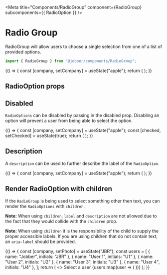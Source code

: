 
<Meta
  title="Components/RadioGroup"
  component={RadioGroup}
  subcomponents={{ RadioOption }}
/>

# Radio Group

RadioGroup will allow users to choose a single selection from one of a list of
provided options.

```ts
import { RadioGroup } from "@jobber/components/RadioGroup";
```

<Canvas>
  <Story name="RadioGroup">
    {() => {
      const [company, setCompany] = useState("apple");
      return (
        <RadioGroup onChange={setCompany} value={company} ariaLabel="Companies">
          <RadioOption value="apple" label="Apple" />
          <RadioOption value="google" label="Google" />
          <RadioOption value="microsoft" label="Microsoft" />
        </RadioGroup>
      );
    }}
  </Story>
</Canvas>

<ArgsTable of={RadioGroup} story="RadioGroup" />

## RadioOption props

<ArgsTable of={RadioOption} story="RadioGroup" />

## Disabled

`RadioOptions` can be disabled by passing in the disabled prop. Disabling an
option will prevent a user from being able to select the option.

<Canvas>
  {() => {
    const [company, setCompany] = useState("apple");
    const [checked, setChecked] = useState(true);
    return (
      <Content spacing="large">
        <RadioGroup onChange={setCompany} value={company} ariaLabel="Companies">
          <RadioOption value="apple" label="Apple" />
          <RadioOption value="google" label="Google" />
          <RadioOption value="amazon" label="Amazon" disabled={true} />
          <RadioOption
            value="microsoft"
            label="Microsoft"
            disabled={!checked}
          />
        </RadioGroup>
        <Divider />
        <Checkbox
          checked={checked}
          label="Allow Microsoft"
          onChange={setChecked}
        />
      </Content>
    );
  }}
</Canvas>

## Description

A `description` can be used to further describe the label of the `RadioOption`.

<Canvas>
  {() => {
    const [company, setCompany] = useState("apple");
    return (
      <RadioGroup onChange={setCompany} value={company} ariaLabel="Companies">
        <RadioOption
          value="apple"
          label="Apple"
          description="A delicious fruit that fends off doctors"
        />
        <RadioOption
          value="amazon"
          label="Amazon"
          description="The worlds largest rainforest"
        />
        <RadioOption
          value="google"
          label="Google"
          description="A search engine"
        />
      </RadioGroup>
    );
  }}
</Canvas>

## Render RadioOption with children

If the `RadioGroup` is being used to select something other then text, you can
render the `RadioOptions` with `children`.

**Note:** When using `children`, `label` and `description` are not allowed due
to the fact that they would collide with the `children` prop.

**Note:** When using `children` it is the responsibility of the child to supply
the proper accessible labels. If you are using children that do not contain
text, an `aria-label` should be provided.

<Canvas>
  {() => {
    const [company, setPhoto] = useState("JBR");
    const users = [
      { name: "Jobber", initials: "JBR" },
      { name: "User 1", initials: "U1" },
      { name: "User 2", initials: "U2" },
      { name: "User 3", initials: "U3" },
      { name: "User 4", initials: "U4" },
    ];
    return (
      <>
        <Content>
          <Text>Select a user</Text>
          <RadioGroup onChange={setPhoto} value={company} ariaLabel="Users">
            {users.map(user => (
              <RadioOption value={user.name} key={user.name}>
                <Avatar initials={user.initials} name={user.name} />
              </RadioOption>
            ))}
          </RadioGroup>
        </Content>
      </>
    );
  }}
</Canvas>
